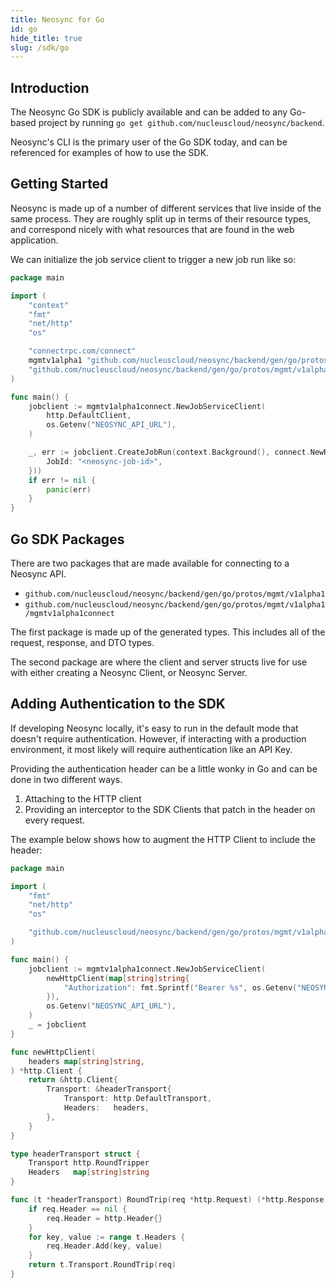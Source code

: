 ```yaml
---
title: Neosync for Go
id: go
hide_title: true
slug: /sdk/go
---
```



<DocPageHeader title="Go SDK" />

## Introduction

The Neosync Go SDK is publicly available and can be added to any Go-based project by running `go get github.com/nucleuscloud/neosync/backend`.

Neosync's CLI is the primary user of the Go SDK today, and can be referenced for examples of how to use the SDK.

## Getting Started

Neosync is made up of a number of different services that live inside of the same process.
They are roughly split up in terms of their resource types, and correspond nicely with what resources that are found in the web application.

We can initialize the job service client to trigger a new job run like so:

```go
package main

import (
	"context"
	"fmt"
	"net/http"
	"os"

	"connectrpc.com/connect"
	mgmtv1alpha1 "github.com/nucleuscloud/neosync/backend/gen/go/protos/mgmt/v1alpha1"
	"github.com/nucleuscloud/neosync/backend/gen/go/protos/mgmt/v1alpha1/mgmtv1alpha1connect"
)

func main() {
	jobclient := mgmtv1alpha1connect.NewJobServiceClient(
		http.DefaultClient,
		os.Getenv("NEOSYNC_API_URL"),
	)

	_, err := jobclient.CreateJobRun(context.Background(), connect.NewRequest(&mgmtv1alpha1.CreateJobRunRequest{
		JobId: "<neosync-job-id>",
	}))
	if err != nil {
		panic(err)
	}
}
```

## Go SDK Packages

There are two packages that are made available for connecting to a Neosync API.

- `github.com/nucleuscloud/neosync/backend/gen/go/protos/mgmt/v1alpha1`
- `github.com/nucleuscloud/neosync/backend/gen/go/protos/mgmt/v1alpha1/mgmtv1alpha1connect`

The first package is made up of the generated types. This includes all of the request, response, and DTO types.

The second package are where the client and server structs live for use with either creating a Neosync Client, or Neosync Server.

## Adding Authentication to the SDK

If developing Neosync locally, it's easy to run in the default mode that doesn't require authentication.
However, if interacting with a production environment, it most likely will require authentication like an API Key.

Providing the authentication header can be a little wonky in Go and can be done in two different ways.

1. Attaching to the HTTP client
2. Providing an interceptor to the SDK Clients that patch in the header on every request.

The example below shows how to augment the HTTP Client to include the header:

```go
package main

import (
	"fmt"
	"net/http"
	"os"

	"github.com/nucleuscloud/neosync/backend/gen/go/protos/mgmt/v1alpha1/mgmtv1alpha1connect"
)

func main() {
	jobclient := mgmtv1alpha1connect.NewJobServiceClient(
		newHttpClient(map[string]string{
			"Authorization": fmt.Sprintf("Bearer %s", os.Getenv("NEOSYNC_API_KEY")),
		}),
		os.Getenv("NEOSYNC_API_URL"),
	)
	_ = jobclient
}

func newHttpClient(
	headers map[string]string,
) *http.Client {
	return &http.Client{
		Transport: &headerTransport{
			Transport: http.DefaultTransport,
			Headers:   headers,
		},
	}
}

type headerTransport struct {
	Transport http.RoundTripper
	Headers   map[string]string
}

func (t *headerTransport) RoundTrip(req *http.Request) (*http.Response, error) {
	if req.Header == nil {
		req.Header = http.Header{}
	}
	for key, value := range t.Headers {
		req.Header.Add(key, value)
	}
	return t.Transport.RoundTrip(req)
}
```
